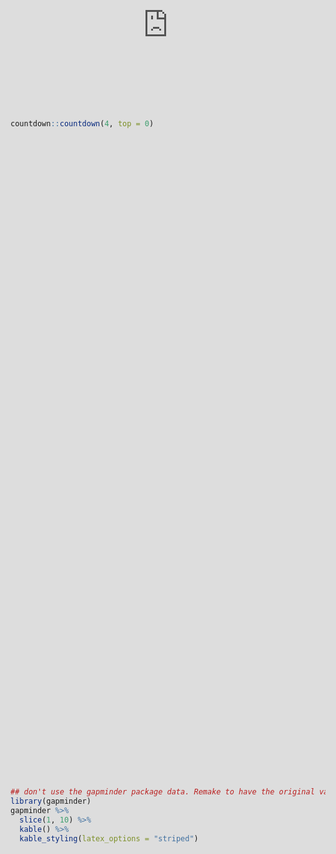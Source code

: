 ```yaml
---
title: "A Grammar of Graphics"
format:
  revealjs:
    author: "STAT 20: Introduction to Probability and Statistics"
    height: 900
    width: 1600
    theme: ../../assets/slides.scss
    multiplex: false
    transition: fade
    slide-number: c
    incremental: false
    center: false
    menu: false
    highlight-style: github
    progress: false
    code-overflow: wrap
    title-slide-attributes:
      data-background-image: ../../assets/stat20-hex-bg.png
      data-background-size: contain
---
```


## Agenda

- Concept Questions
- Lab 3: Class Survey
  - Part I
- *Break*
- Lab 3: Class Survey
  - Part II

# Concept Questions

##

:::{.poll}
What are the aesthetics and geometry of this plot?

Answer at `pollev.com`
:::

```r
#| fig-align: center
#| fig-width: 11
library(tidyverse)
library(palmerpenguins)

ggplot(penguins, aes(x = bill_length_mm,
                     fill = species)) +
    geom_density() +
    theme_gray(base_size = 20)
```

```r
countdown::countdown(1, top = 0)
```

##

:::{.poll}
What has changed when moving from the left to the right?
:::

```r
#| fig-align: center
#| fig-width: 11
library(patchwork)
p1 <- ggplot(penguins, aes(x = bill_length_mm,
                           y = bill_depth_mm,
                           color = species)) +
    geom_point(size=2) +
    theme_gray(base_size = 20) +
    theme(legend.position = "none")
p2 <- ggplot(penguins, aes(x = bill_length_mm,
                           y = bill_depth_mm,
                           shape = species)) +
    geom_point(size=2) +
    theme_gray(base_size = 20) +
    theme(legend.position = "none")
p1 + p2
```

```r
countdown::countdown(1, top = 0)
```


##

:::{.poll}
What are the aesthetics and geometry of this plot?

Answer at `pollev.com`
:::

```r
#| fig-align: center
#| fig-width: 11
library(tidyverse)
library(palmerpenguins)

ggplot(penguins, aes(x = bill_length_mm,
                     fill = species)) +
    geom_density() +
    theme_gray(base_size = 20)
```

```r
countdown::countdown(1, top = 0)
```

##

:::{.poll}
What has changed when moving from the left to the right?
:::

```r
#| fig-align: center
#| fig-width: 11
library(patchwork)
p1 <- ggplot(penguins, aes(x = bill_length_mm,
                           y = bill_depth_mm,
                           color = species)) +
    geom_point(size=2) +
    theme_gray(base_size = 20) +
    theme(legend.position = "none")
p2 <- ggplot(penguins, aes(x = bill_length_mm,
                           y = bill_depth_mm,
                           shape = species)) +
    geom_point(size=2) +
    theme_gray(base_size = 20) +
    theme(legend.position = "none")
p1 + p2
```

```r
countdown::countdown(1, top = 0)
```


## 

You will be watching a 2.5 minute video of a presentation by a scientist, Hans Rosling, who studied global public health. He presents data visualizations depicting the change in life expectancy and family size over several decades in the 20th century.

:::{.poll}
On a piece of note paper:

- Sketch out the data frame used to create the graphic and add the names of the variables.
- List the aesthetic attributes used to encode the data in the graphic.
- Identify the geometry used in the plot.
:::

## {data-menu-title="Hans Rosling's Gapminder"}

<center>
<iframe src="https://embed.ted.com/talks/hans_rosling_the_best_stats_you_ve_ever_seen" width="854" height="480" style="position:absolute;left:0;top:0;width:100%;height:100%" frameborder="0" scrolling="no" allowfullscreen></iframe>
</center>

##

Please turn to your neighbors and...

:::{.poll}
Discuss what you came up with in terms of . . .

- the variables present in the data frame
- the aesthetic attributes used to encode that data in the plot
- the geometry
:::

```r
countdown::countdown(4, top = 0)
```


## What were the variables and aesthetic attributes?

. . .

:::: {.columns}

::: {.column width="50%"}

#### Visual Cues / Aesthetics

- Location along the x-axis

. . .

- Location along the y-axis

. . .

- Size of point

. . .

- Color of point

. . .

- Animation

:::

::: {.column width="50%"}


#### Variables

. . .

- Fertility rate

. . .

- Life expectancy

. . .

- Population

. . .

- Region

. . .

- Year

. . .

:::

::::


## What did the data frame look like?


What was the unit of observation? What were the variables? What were their type?

. . . 

:::: {.columns}

::: {.column width="50%"}
#### Unit of observation

. . . 

- A country in a given year
:::

::: {.column width="50%"}
#### Variables

. . . 

- Fertility rate  (continuous)
 
. . . 

- Life expectancy (continuous)

. . . 

- Population (discrete)

. . . 

- Region (nominal)

. . . 

- Year (discrete)
:::

::::

```r
## don't use the gapminder package data. Remake to have the original vars: life expectancy and fertility rate
library(gapminder)
gapminder %>%
  slice(1, 10) %>%
  kable() %>%
  kable_styling(latex_options = "striped")
```


## What geometry is used to represent the observations?

. . .

- Points

# Break

# Lab 3: Class Survey

